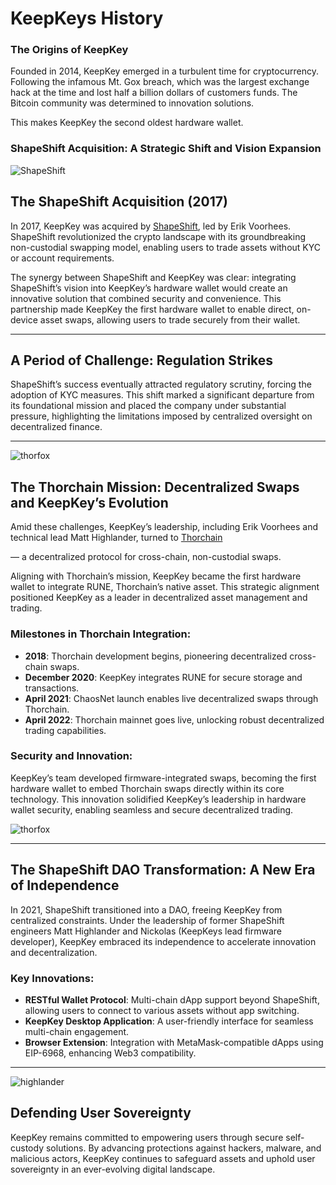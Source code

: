 # KeepKeys History

### The Origins of KeepKey

Founded in 2014, KeepKey emerged in a turbulent time for cryptocurrency. Following the infamous Mt. Gox breach, which was the largest exchange hack at the time and lost half a billion dollars of customers funds. The Bitcoin community was determined to innovation solutions.

This makes KeepKey the second oldest hardware wallet.

### ShapeShift Acquisition: A Strategic Shift and Vision Expansion

![ShapeShift](https://pbs.twimg.com/media/GbFauabWYAAtINh?format=png&name=900x900)

## The ShapeShift Acquisition (2017)

In 2017, KeepKey was acquired by [ShapeShift](https://shapeshift.com), led by Erik Voorhees. ShapeShift revolutionized the crypto landscape with its groundbreaking non-custodial swapping model, enabling users to trade assets without KYC or account requirements.

The synergy between ShapeShift and KeepKey was clear: integrating ShapeShift’s vision into KeepKey’s hardware wallet would create an innovative solution that combined security and convenience. This partnership made KeepKey the first hardware wallet to enable direct, on-device asset swaps, allowing users to trade securely from their wallet.

---

## A Period of Challenge: Regulation Strikes

ShapeShift’s success eventually attracted regulatory scrutiny, forcing the adoption of KYC measures. This shift marked a significant departure from its foundational mission and placed the company under substantial pressure, highlighting the limitations imposed by centralized oversight on decentralized finance.

---

![thorfox](https://pbs.twimg.com/media/GbFayjyXwAASZBK?format=png&name=small)


## The Thorchain Mission: Decentralized Swaps and KeepKey’s Evolution

Amid these challenges, KeepKey’s leadership, including Erik Voorhees and technical lead Matt Highlander, turned to [Thorchain](https://thorchain.org)

— a decentralized protocol for cross-chain, non-custodial swaps.

Aligning with Thorchain’s mission, KeepKey became the first hardware wallet to integrate RUNE, Thorchain’s native asset. This strategic alignment positioned KeepKey as a leader in decentralized asset management and trading.

### Milestones in Thorchain Integration:
- **2018**: Thorchain development begins, pioneering decentralized cross-chain swaps.
- **December 2020**: KeepKey integrates RUNE for secure storage and transactions.
- **April 2021**: ChaosNet launch enables live decentralized swaps through Thorchain.
- **April 2022**: Thorchain mainnet goes live, unlocking robust decentralized trading capabilities.

### Security and Innovation:
KeepKey’s team developed firmware-integrated swaps, becoming the first hardware wallet to embed Thorchain swaps directly within its core technology. This innovation solidified KeepKey’s leadership in hardware wallet security, enabling seamless and secure decentralized trading.

![thorfox](https://pbs.twimg.com/media/GbFa1h_XUAE45ba?format=png&name=small)


---

## The ShapeShift DAO Transformation: A New Era of Independence

In 2021, ShapeShift transitioned into a DAO, freeing KeepKey from centralized constraints. Under the leadership of former ShapeShift engineers Matt Highlander and Nickolas (KeepKeys lead firmware developer), KeepKey embraced its independence to accelerate innovation and decentralization.

### Key Innovations:
- **RESTful Wallet Protocol**: Multi-chain dApp support beyond ShapeShift, allowing users to connect to various assets without app switching.
- **KeepKey Desktop Application**: A user-friendly interface for seamless multi-chain engagement.
- **Browser Extension**: Integration with MetaMask-compatible dApps using EIP-6968, enhancing Web3 compatibility.
---


![highlander](https://pbs.twimg.com/media/GbFbALcW0AMj9mq?format=png&name=small)


## Defending User Sovereignty

KeepKey remains committed to empowering users through secure self-custody solutions. By advancing protections against hackers, malware, and malicious actors, KeepKey continues to safeguard assets and uphold user sovereignty in an ever-evolving digital landscape.
